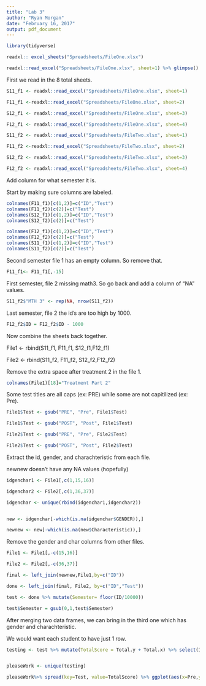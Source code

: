 ```yaml
---
title: "Lab 3"
author: "Ryan Morgan"
date: "February 16, 2017"
output: pdf_document
---
```


```r
library(tidyverse)

readxl:: excel_sheets("Spreadsheets/FileOne.xlsx")

readxl::read_excel("Spreadsheets/FileOne.xlsx", sheet=1) %>% glimpse()


```

First we read in the 8 total sheets.

```r
S11_f1 <- readxl::read_excel("Spreadsheets/FileOne.xlsx", sheet=1)

F11_f1 <-readxl::read_excel("Spreadsheets/FileOne.xlsx", sheet=2)

S12_f1 <- readxl::read_excel("Spreadsheets/FileOne.xlsx", sheet=3)

F12_f1 <- readxl::read_excel("Spreadsheets/FileOne.xlsx", sheet=4) 

S11_f2 <- readxl::read_excel("Spreadsheets/FileTwo.xlsx", sheet=1)

F11_f2 <-readxl::read_excel("Spreadsheets/FileTwo.xlsx", sheet=2)

S12_f2 <- readxl::read_excel("Spreadsheets/FileTwo.xlsx", sheet=3)

F12_f2 <- readxl::read_excel("Spreadsheets/FileTwo.xlsx", sheet=4) 

```

Add column for what semester it is.




Start by making sure columns are labeled.

```r
colnames(F11_f1)[c(1,2)]=c("ID","Test")
colnames(F11_f2)[c(2)]=c("Test")
colnames(S12_f1)[c(1,2)]=c("ID","Test")
colnames(S12_f2)[c(2)]=c("Test")

colnames(F12_f1)[c(1,2)]=c("ID","Test")
colnames(F12_f2)[c(2)]=c("Test")
colnames(S11_f1)[c(1,2)]=c("ID","Test")
colnames(S11_f2)[c(2)]=c("Test")

```

Second semester file 1 has an empty column. So remove that.

```r
F11_f1<- F11_f1[,-15]
```
First semester, file 2 missing math3. So go back and add a column of "NA" values. 

```r
S11_f2$"MTH 3" <- rep(NA, nrow(S11_f2))
```

Last semester, file 2 the id's are too high by 1000.

```r
F12_f2$ID = F12_f2$ID - 1000
```

Now combine the sheets back together.


File1 <- rbind(S11_f1, F11_f1, S12_f1,F12_f1)

File2 <- rbind(S11_f2, F11_f2, S12_f2,F12_f2)

Remove the extra space after treatment 2 in the file 1.

```r
colnames(File1)[18]="Treatment Part 2"
```

Some test titles are all caps (ex: PRE) while some are not capitilized (ex: Pre). 

```r
File1$Test <- gsub("PRE", "Pre", File1$Test)

File1$Test <- gsub("POST", "Post", File1$Test)

File2$Test <- gsub("PRE", "Pre", File2$Test)

File2$Test <- gsub("POST", "Post", File2$Test)

```

Extract the id, gender, and charachteristic from each file. 


newnew doesn't have any NA values (hopefully)
```r
idgenchar1 <- File1[,c(1,15,16)]

idgenchar2 <- File2[,c(1,36,37)]

idgenchar <- unique(rbind(idgenchar1,idgenchar2))


new <- idgenchar[-which(is.na(idgenchar$GENDER)),]

newnew <- new[-which(is.na(new$Characteristic)),]

```

Remove the gender and char columns from other files. 
```r
File1 <- File1[,-c(15,16)]

File2 <- File2[,-c(36,37)]

```

```r

final <- left_join(newnew,File1,by=c("ID"))

done <- left_join(final, File2, by=c("ID","Test"))

test <- done %>% mutate(Semester= floor(ID/10000))

test$Semester = gsub(0,1,test$Semester)

```



After merging two data frames, we can bring in the third one which has gender and charachteristic.


We would want each student to have just 1 row.


```r
testing <- test %>% mutate(TotalScore = Total.y + Total.x) %>% select(ID, GENDER, TotalScore, Semester, Test) 


pleaseWork <- unique(testing)

pleaseWork%>% spread(key=Test, value=TotalScore) %>% ggplot(aes(x=Pre,y=Post, colour=GENDER)) + geom_point()+facet_wrap(~Semester)



```
